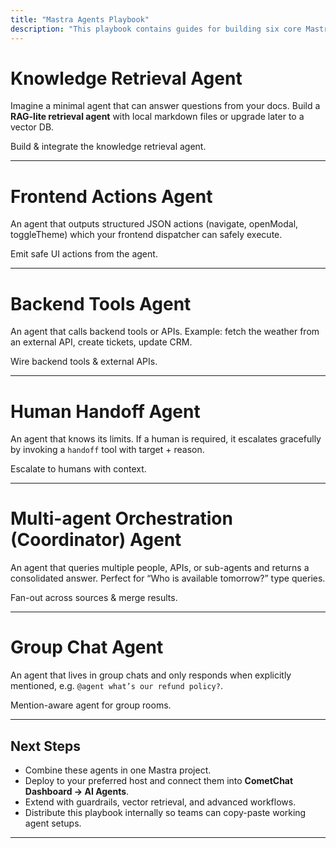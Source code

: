 ```yaml
---
title: "Mastra Agents Playbook" 
description: "This playbook contains guides for building six core Mastra agents: Knowledge Retrieval, Frontend Action, Backend Tool Action, Handoff, Relay, and Group Chat."
---
```


# Knowledge Retrieval Agent

Imagine a minimal agent that can answer questions from your docs. Build a **RAG-lite retrieval agent** with local markdown files or upgrade later to a vector DB.

<CardGroup>
	<Card title="Full Knowledge Guide" href="/ai-agents/mastra-knowledge-agent" icon="/images/icons/mastra.svg">Build & integrate the knowledge retrieval agent.</Card>
</CardGroup>

---

# Frontend Actions Agent

An agent that outputs structured JSON actions (navigate, openModal, toggleTheme) which your frontend dispatcher can safely execute.

<CardGroup>
	<Card title="Frontend Actions Guide" href="/ai-agents/mastra-frontend-tools-agent" icon="/images/icons/ai-agents.svg">Emit safe UI actions from the agent.</Card>
</CardGroup>

---

# Backend Tools Agent

An agent that calls backend tools or APIs. Example: fetch the weather from an external API, create tickets, update CRM.

<CardGroup>
	<Card title="Backend Tools Guide" href="/ai-agents/mastra-backend-action-agent" icon="/images/icons/mastra.svg">Wire backend tools & external APIs.</Card>
</CardGroup>

---

# Human Handoff Agent

An agent that knows its limits. If a human is required, it escalates gracefully by invoking a `handoff` tool with target + reason.

<CardGroup>
	<Card title="Human Handoff Agent Guide" href="/ai-agents/mastra-handoff-agent" icon="/images/icons/ai-agents.svg">Escalate to humans with context.</Card>
</CardGroup>

---

# Multi-agent Orchestration (Coordinator) Agent

An agent that queries multiple people, APIs, or sub-agents and returns a consolidated answer. Perfect for “Who is available tomorrow?” type queries.

<CardGroup>
	<Card title="Multi-agent Orchestration Guide" href="/ai-agents/mastra-coordinator-agent" icon="/images/icons/mastra.svg">Fan-out across sources & merge results.</Card>
</CardGroup>

---

# Group Chat Agent

An agent that lives in group chats and only responds when explicitly mentioned, e.g. `@agent what’s our refund policy?`.

<CardGroup>
	<Card title="Group Chat Agent Guide" href="/ai-agents/mastra-group-chat-agent" icon="/images/icons/ai-agents.svg">Mention-aware agent for group rooms.</Card>
</CardGroup>

---

## Next Steps

* Combine these agents in one Mastra project.  
* Deploy to your preferred host and connect them into **CometChat Dashboard → AI Agents**.  
* Extend with guardrails, vector retrieval, and advanced workflows.  
* Distribute this playbook internally so teams can copy-paste working agent setups.

---
